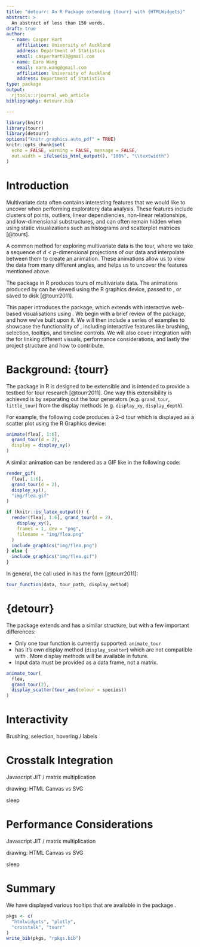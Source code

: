 ```yaml
---
title: "detourr: An R Package extending {tourr} with {HTMLWidgets}"
abstract: >
  An abstract of less than 150 words.
draft: true
author:  
  - name: Casper Hart 
    affiliation: University of Auckland 
    address: Department of Statistics 
    email: casperhart93@gmail.com 
  - name: Earo Wang 
    email: earo.wang@gmail.com 
    affiliation: University of Auckland
    address: Department of Statistics 
type: package
output: 
  rjtools::rjournal_web_article
bibliography: detourr.bib

---
```


```r
library(knitr)
library(tourr)
library(detourr)
options("knitr.graphics.auto_pdf" = TRUE)
knitr::opts_chunk$set(
  echo = FALSE, warning = FALSE, message = FALSE,
  out.width = ifelse(is_html_output(), "100%", "\\textwidth")
)
```

# Introduction

Multivariate data often contains interesting features that we would like to uncover when performing exploratory data analysis. These features include clusters of points, outliers, linear dependiencies, non-linear relationships, and low-dimensional substructures, and can often remain hidden when using static visualizations such as histograms and scatterplot matrices [@tours]. 

A common method for exploring multivariate data is the tour, where we take a sequence of $d < p$-dimensional projections of our data and interpolate between them to create an animation. These animations allow us to view the data from many different angles, and helps us to uncover the features mentioned above.  

The \CRANpkg{tourr} package in R produces tours of multivariate data. The animations produced by \CRANpkg{tourr} can be viewed using the R graphics device, passed to [\pkg{GGobi}](https://github.com/ggobi), or saved to disk [@tourr2011].

This paper introduces the \pkg{detourr} package, which extends \CRANpkg{tourr} with interactive web-based visualisations using \CRANpkg{HTMLWidgets}. We begin with a brief review of the \CRANpkg{tourr} package, and how we've built upon it. We will then include a series of examples to showcase the functionality of \pkg{detourr}, including interactive features like brushing, selection, tooltips, and timeline controls. 
We will also cover integration with the \CRANpkg{crosstalk} for linking different visuals, performance considerations, and lastly the project structure and how to contribute.

# Background: {tourr}

The \CRANpkg{tourr} package in R is designed to be extensible and is intended to provide a testbed for tour research [@tourr2011]. One way this extensibility is achieved is by separating out the tour generators (e.g. `grand_tour`, `little_tour`) from the display methods (e.g. `display_xy`, `display_depth`). 

For example, the following code produces a 2-d tour which is displayed as a scatter plot using the R Graphics device:

```r
animate(flea[, 1:6],
  grand_tour(d = 2),
  display = display_xy()
)
```

A similar animation can be rendered as a GIF like in the following code:

```r
render_gif(
  flea[, 1:6],
  grand_tour(d = 2),
  display_xy(),
  "img/flea.gif"
)
```

```r
if (knitr::is_latex_output()) {
  render(flea[, 1:6], grand_tour(d = 2),
    display_xy(),
    frames = 1, dev = "png",
    filename = "img/flea.png"
  )
  include_graphics("img/flea.png")
} else {
  include_graphics("img/flea.gif")
}
```

In general, the call used in \CRANpkg{tourr} has the form [@tourr2011]:

```r
tour_function(data, tour_path, display_method)
```

# {detourr}

The \pkg{detourr} package extends \CRANpkg{tourr} and has a similar structure, but with a few important differences:

- Only one tour function is currently supported: `animate_tour`
- \pkg{detourr} has it's own display method (`display_scatter`) which are not compatible with \CRANpkg{tourr}. More display methods will be available in future. 
- Input data must be provided as a data frame, not a matrix.

```r
animate_tour(
  flea,
  grand_tour(2),
  display_scatter(tour_aes(colour = species))
)
```

# Interactivity

Brushing, selection, hovering / labels

# Crosstalk Integration

Javascript JIT / matrix multiplication

drawing: HTML Canvas vs SVG

sleep

# Performance Considerations

Javascript JIT / matrix multiplication

drawing: HTML Canvas vs SVG

sleep

# Summary

We have displayed various tooltips that are available in the package \pkg{ToOoOlTiPs}. 

```r
pkgs <- c(
  "htmlwidgets", "plotly",
  "crosstalk", "tourr"
)
write_bib(pkgs, "rpkgs.bib")
```
